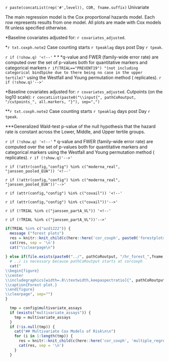 `r paste(concatList(rep('#',level)), COR, fname.suffix)`  Univariate

The main regression model is the Cox proportional hazards model. Each row represents results from one model. All plots are made with Cox models fit unless specified otherwise. 

<!-- Hazard ratios -->
\setlength{\tabcolsep}{.5ex}
  \input{`r pathCoRoutput`/CoR_univariable_svycoxph_pretty_`r fname.suffix`}
  \input{`r pathCoRoutput`/CoR_univariable_svycoxph_pretty_scaled_`r fname.suffix`}
\vspace{-15pt}

$\ast$Baseline covariates adjusted for: `r covariates_adjusted`.

$\ast$`r txt.coxph.note2` Case counting starts `r tpeaklag` days post Day `r tpeak`.

`r if (!show.q) '<!--'`
$\ast\ast\ast$q-value and FWER (family-wide error rate) are computed over the set of p-values both for quantitative markers and categorical markers `r if(TRIAL=="PREVENT19") "(not including categorical bindSpike due to there being no case in the upper tertile)"` using the Westfall and Young permutation method (\protect\input{`r pathCoRoutput`/permutation_replicates_`r fname.suffix`} replicates).
`r if (!show.q)'-->'`





\clearpage
\scriptsize
\input{`r paste0(pathCoRoutput, "/CoR_univariable_svycoxph_cat_pretty_", fname.suffix)`}
\normalsize
\vspace{-15pt}
$\ast$Baseline covariates adjusted for: `r covariates_adjusted`. Cutpoints (on the log10 scale): `r concatList(paste0("\\input{", pathCoRoutput, "/cutpoints_", all.markers, "}"), sep=",")`

$\ast\ast$`r txt.coxph.note2` Case counting starts `r tpeaklag` days post Day `r tpeak`.

$\ast\ast$$\ast$Generalized Wald-test p-value of the null hypothesis that the hazard rate is constant across the Lower, Middle, and Upper tertile groups.

`r if (!show.q) '<!--'`
$\dagger$ q-value and FWER (family-wide error rate) are computed over the set of p-values both for quantitative markers and categorical markers using the Westfall and Young permutation method (\protect\input{`r pathCoRoutput`/permutation_replicates_`r fname.suffix`} replicates).
`r if (!show.q)'-->'`


\vspace{30pt}


<!-- Follmann sample size ratio. Only for two TRIALs -->
`r if (!attr(config,"config") %in% c("moderna_real", "janssen_pooled_EUA")) '<!--'`
\begin{table}[H]
\caption{The ratio of sample sizes required to power a future trial for the column marker compared to the row marker (Follmann 2018). Confidence intervals are based on $10^3$ bootstrap replicates. }
\begin{center}
    \input{`r pathCoRoutput`/follmann2018_samplesizeratio}\\
    (lb, ub)\\
    \input{`r pathCoRoutput`/follmann2018_samplesizeratio_lbub}\\
\end{center}
    %\label{tab:follmann2018_samplesizeratio}
\end{table}
\vspace{10pt}
`r if (!attr(config,"config") %in% c("moderna_real", "janssen_pooled_EUA"))'-->'`


<!-- Table 1, commented out for covail -->
`r if (attr(config,"config") %in% c("covail")) '<!--'`
\begin{table}[H]
\caption{Number of cases and non-cases by ph2}
\begin{center}
  \input{`r pathCoRoutput`/tab1_`r fname.suffix`}\\
\end{center}
\end{table}
`r if (attr(config,"config") %in% c("covail"))'-->'`


<!-- additional counts tables if existed -->
`r if (!TRIAL %in% c("janssen_partA_VL")) '<!--'`

\begin{table}[H]
\caption{Number of cases and non-cases by ph2 (with ancestral Abs measured). There are more non-cases in ph2 than the previous table, which is for ph2 subjects with variants Abs measured.}
\begin{center}
  \input{`r pathCoRoutput`/tab1_`r fname.suffix`_ancestral}\\
\end{center}
\end{table}


\begin{table}[H]
\caption{Number of competing cases by ph2}
\begin{center}
  \input{`r pathCoRoutput`/tab1_competing_`r fname.suffix`}\\
\end{center}
\end{table}

`r if (!TRIAL %in% c("janssen_partA_VL"))'-->'`


\clearpage



<!-- Forest plots -->

```r

if(TRIAL %in% c("azd1222")) {
  message ("forest plots")
  res = knitr::knit_child(c(here::here('cor_coxph', paste0('forestplots_', tolower(study_name), '.Rmd'))), quiet = TRUE)
  cat(res, sep = '\n')
  cat("\\clearpage\n")
  
} else if(file.exists(paste0("../", pathCoRoutput, "/hr_forest_",fname.suffix,".pdf"))) {
  # ../ is necessary because pathCoRoutput starts at corcoxph
  cat("
\\begin{figure}
\\center
\\includegraphics[width=.8\\textwidth,keepaspectratio]{", pathCoRoutput, "/hr_forest_", fname.suffix, ".pdf}
\\caption{Forest plot.}
\\end{figure}
\\clearpage", sep="")
}
```



<!-- multiple_regression -->

```r

  tmp = config$multivariate_assays
  if (exists("multivariate_assays")) {
    tmp = multivariate_assays
  } 
  if (!is.null(tmp)) {
    cat("## Multivariate Cox Models of Risk\n\n")
    for (i in 1:length(tmp)) {
      res = knitr::knit_child(c(here::here('cor_coxph', 'multiple_regression.Rmd')), quiet = TRUE)
      cat(res, sep = '\n')
    }
  }

```





<!-- ## Additional content -->

<!-- \setlength{\tabcolsep}{.5ex} -->

<!-- \begin{longtable}{lcccccc} -->
<!-- \caption{Analysis of Day `r tpeak` markers (upper vs. lower tertile) as a CoR and a controlled risk CoP.}\\ -->
<!-- \hline -->
<!--   \multicolumn{1}{c}{} & \multicolumn{2}{c}{marginalized risk} & \multicolumn{2}{c}{controlled risk}     &  \multicolumn{1}{c}{}  & \multicolumn{1}{c}{} \\ -->
<!--   \multicolumn{1}{c}{} & \multicolumn{2}{c}{ratio $RR_M(0,1)$} & \multicolumn{2}{c}{ratio $RR_C(0,1)^1$} &  \multicolumn{2}{c}{e(0,1)$^2$} \\ -->
<!--   \multicolumn{1}{c}{} & Point Est. & 95\% CI                  & Point Est. & 95\% CI                    &   Point Est.  & 95\% CI UL \\ -->
<!-- \hline -->

<!--   \input{`r pathCoRoutput`/marginalized_risks_cat_`r fname.suffix`}\\ -->
<!--   \hline -->
<!-- \end{longtable} -->


<!-- $^1$Conservative (upper bound) estimate assuming unmeasured confounding at level $RR_{UD}(0,1)=RR_{EU}(0,1) = 2$ and thus $B(0,1)=4/3$.  -->

<!-- $^2$E-values are computed for upper tertile ($s=1$) vs. lower tertile ($s=0$) biomarker subgroups after controlling for `r covariates_adjusted`; UL = upper limit. -->




<!-- ```{r, echo=FALSE, results='asis'} -->
<!--   if (!is.null(config$additional_models)) { -->
<!--   cat("## Additional posthoc Cox Models of Risk") -->
<!--     for (i in 1:length(config$additional_models)) { -->
<!--       res = knitr::knit_child(c(here::here('cor_coxph', 'additional_model.Rmd')), quiet = TRUE) -->
<!--       cat(res, sep = '\n') -->
<!--     } -->
<!--   } -->
<!-- ``` -->


<!-- `r if (is.null(config$interaction)) '<!--'` -->
<!-- ## Interaction Cox Models of Risk -->

<!-- \begin{table}[H] -->
<!-- \centering -->
<!-- \input{`r pathCoRoutput`/CoR_itxn_multitesting} -->
<!-- \caption{ Inference for Day `r tpeak` antibody marker covariate-adjusted correlates of risk by Day \protect\input{`r pathCoRoutput`/timepoints_cum_risk_`r fname.suffix`} in the vaccine arm. Interaction P values. } -->
<!-- \end{table} -->

<!-- \clearpage -->
<!-- `r if (is.null(config$interaction)) '  <!--'` -->


<!-- ```{r, echo=FALSE, results='asis'} -->
<!-- if (!is.null(config$interaction)) { -->
<!--   for (ab in config$interaction) { -->
<!--       tmp=trim(strsplit(ab, " *\\* *")[[1]]) -->
<!--       a=tmp[1] -->
<!--       b=tmp[2] -->
<!--       res = knitr::knit_child(c(here::here('cor_coxph', 'itxn_by_assays.Rmd')), quiet = TRUE) -->
<!--       cat(res, sep = '\n') -->
<!--   } -->
<!-- } -->
<!-- ``` -->
